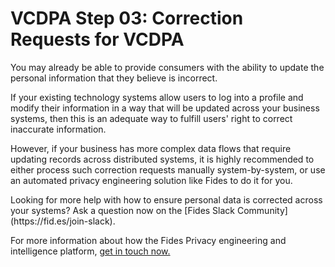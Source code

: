
# VCDPA Step 03: Correction Requests for VCDPA

You may already be able to provide consumers with the ability to update the personal information that they believe is incorrect.

If your existing technology systems allow users to log into a profile and modify their information in a way that will be updated across your business systems, then this is an adequate way to fulfill users' right to correct inaccurate information.

However, if your business has more complex data flows that require updating records across distributed systems, it is highly recommended to either process such correction requests manually system-by-system, or use an automated privacy engineering solution like Fides to do it for you.


<Callout emoji="ⓘ">
Looking for more help with how to ensure personal data is corrected across your systems? Ask a question now on the [Fides Slack Community](https://fid.es/join-slack).

For more information about how the Fides Privacy engineering and intelligence platform, [get in touch now.](https://ethyca.com/book-demo)
</Callout>
